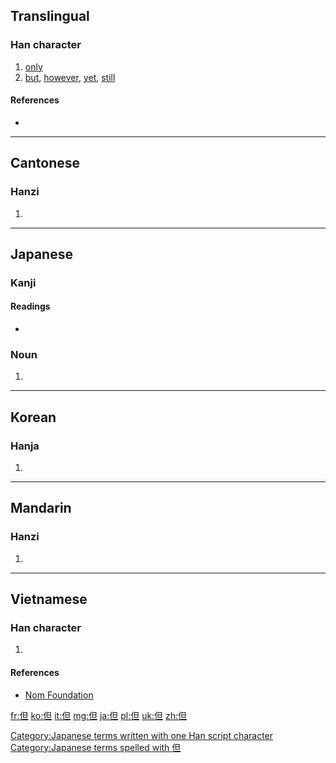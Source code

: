 ==Translingual==
{{stroke order|type=animate}}
{{stroke order}}

===Han character===
{{Han char|rn=9|rad=人|as=05|sn=7|four=2621<sub>0</sub>|canj=人日一 (OAM)|ids=⿰[[亻]][[旦]]}}

# [[only]]
# [[but]], [[however]], [[yet]], [[still]]

====References====
* {{Han ref|kx=0097.210|dkj=00495|dj=0206.100|hdz=10132.040|uh=4F46|ud=20294|bh=A6FD|bd=42749}}

----

==Cantonese==

===Hanzi===
{{yue-hanzi|jyut=|y=daan6}}

# {{defn|lang=yue|sort=人05}}

----

==Japanese==

===Kanji===
{{ja-kanji|grade=c|rs=人05}}

====Readings====
* {{ja-readings|on=[[たん]] (tan), [[だん]] (dan)|kun=[[ただし]] (tadashi), [[ただ]] (tada)}}

===Noun===
{{ja-noun|k|hira=ただ|rom=tada}} 

# {{alternative form of|只|lang=ja}}

[[Category:Japanese terms written with one Han script character]]
[[Category:Japanese terms spelled with 但]]
----

==Korean==

===Hanja===
{{ko-hanja|hangeul=단|rv=dan|mr=tan}}

# {{defn|lang=ko|sort=人05}}

----

==Mandarin==

===Hanzi===
{{cmn-hanzi|pin=[[dàn]] ([[dan4]])|wg=tan<sup>4</sup>}}

# {{defn|lang=cmn|sort=人05}}

----

==Vietnamese==

===Han character===
{{vi-hantu|[[đởn]], [[đản]], [[giản]]|rs=人05}}

# {{defn|lang=vi|sort=人05}}

====References====
*[http://nomfoundation.org/common/nom_details.php?codepoint=4f46 Nom Foundation]

[[fr:但]]
[[ko:但]]
[[it:但]]
[[mg:但]]
[[ja:但]]
[[pl:但]]
[[uk:但]]
[[zh:但]]